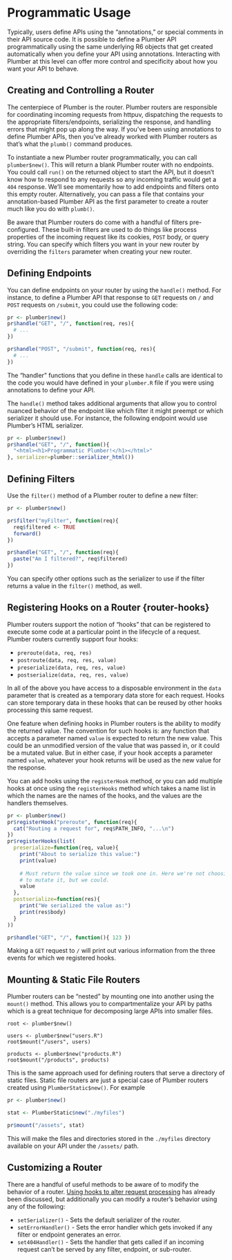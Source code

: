 
# Programmatic Usage {#programmatic-usage}

Typically, users define APIs using the "annotations," or special comments in their API source code. It is possible to define a Plumber API programmatically using the same underlying R6 objects that get created automatically when you define your API using annotations. Interacting with Plumber at this level can offer more control and specificity about how you want your API to behave.

## Creating and Controlling a Router

The centerpiece of Plumber is the router. Plumber routers are responsible for coordinating incoming requests from httpuv, dispatching the requests to the appropriate filters/endpoints, serializing the response, and handling errors that might pop up along the way. If you've been using annotations to define Plumber APIs, then you've already worked with Plumber routers  as that's what the `plumb()` command produces.

To instantiate a new Plumber router programmatically, you can call `plumber$new()`. This will return a blank Plumber router with no endpoints. You could call `run()` on the returned object to start the API, but it doesn't know how to respond to any requests so any incoming traffic would get a `404` response. We'll see momentarily how to add endpoints and filters onto this empty router. Alternatively, you can pass a file that contains your annotation-based Plumber API as the first parameter to create a router much like you do with `plumb()`.

Be aware that Plumber routers do come with a handful of filters pre-configured. These built-in filters are used to do things like process properties of the incoming request like its cookies, `POST` body, or query string. You can specify which filters you want in your new router by overriding the `filters` parameter when creating your new router.

## Defining Endpoints

You can define endpoints on your router by using the `handle()` method. For instance, to define a Plumber API that response to `GET` requests on `/` and `POST` requests on `/submit`, you could use the following code:

```r
pr <- plumber$new()
pr$handle("GET", "/", function(req, res){
  # ...
})

pr$handle("POST", "/submit", function(req, res){
  # ...
})
```

The "handler" functions that you define in these `handle` calls are identical to the code you would have defined in your `plumber.R` file if you were using annotations to define your API.

The `handle()` method takes additional arguments that allow you to control nuanced behavior of the endpoint like which filter it might preempt or which serializer it should use. For instance, the following endpoint would use Plumber's HTML serializer.

```r
pr <- plumber$new()
pr$handle("GET", "/", function(){
  "<html><h1>Programmatic Plumber!</h1></html>"
}, serializer=plumber::serializer_html())
```

## Defining Filters

Use the `filter()` method of a Plumber router to define a new filter:

```r
pr <- plumber$new()

pr$filter("myFilter", function(req){
  req$filtered <- TRUE
  forward()
})

pr$handle("GET", "/", function(req){
  paste("Am I filtered?", req$filtered)
})
```

You can specify other options such as the serializer to use if the filter returns a value in the `filter()` method, as well.

## Registering Hooks on a Router {router-hooks}

Plumber routers support the notion of "hooks" that can be registered to execute some code at a particular point in the lifecycle of a request. Plumber routers currently support four hooks:

 - `preroute(data, req, res)`
 - `postroute(data, req, res, value)`
 - `preserialize(data, req, res, value)`
 - `postserialize(data, req, res, value)`
 
 In all of the above you have access to a disposable environment in the `data` parameter that is created as a temporary data store for each request. Hooks can store temporary data in these hooks that can be reused by other hooks processing this same request.

One feature when defining hooks in Plumber routers is the ability to modify the returned value. The convention for such hooks is: any function that accepts a parameter named `value` is expected to return the new value. This could be an unmodified version of the value that was passed in, or it could be a mutated value. But in either case, if your hook accepts a parameter named `value`, whatever your hook returns will be used as the new value for the response.

You can add hooks using the `registerHook` method, or you can add multiple hooks at once using the `registerHooks` method which takes a name list in which the names are the names of the hooks, and the values are the handlers themselves.

```r
pr <- plumber$new()
pr$registerHook("preroute", function(req){
  cat("Routing a request for", req$PATH_INFO, "...\n")
})
pr$registerHooks(list(
  preserialize=function(req, value){
    print("About to serialize this value:")
    print(value)
    
    # Must return the value since we took one in. Here we're not choosing
    # to mutate it, but we could.
    value
  },
  postserialize=function(res){
    print("We serialized the value as:")
    print(res$body)
  }
))

pr$handle("GET", "/", function(){ 123 })
```

Making a `GET` request to `/` will print out various information from the three events for which we registered hooks.

## Mounting & Static File Routers {#mount-static}

Plumber routers can be "nested" by mounting one into another using the `mount()` method. This allows you to compartmentalize your API by paths which is a great technique for decomposing large APIs into smaller files.

```
root <- plumber$new()

users <- plumber$new("users.R")
root$mount("/users", users)

products <- plumber$new("products.R")
root$mount("/products", products)
```

This is the same approach used for defining routers that serve a directory of static files. Static file routers are just a special case of Plumber routers created using `PlumberStatic$new()`. For example

```r
pr <- plumber$new()

stat <- PlumberStatic$new("./myfiles")

pr$mount("/assets", stat)
```

This will make the files and directories stored in the `./myfiles` directory available on your API under the `/assets/` path.

## Customizing a Router {#customize-router}

There are a handful of useful methods to be aware of to modify the behavior of a router. [Using hooks to alter request processing](#router-hooks) has already been discussed, but additionally you can modify a router's behavior using any of the following:

 - `setSerializer()` - Sets the default serializer of the router.
 - `setErrorHandler()` - Sets the error handler which gets invoked if any filter or endpoint generates an error.
 - `set404Handler()` - Sets the handler that gets called if an incoming request can't be served by any filter, endpoint, or sub-router.

